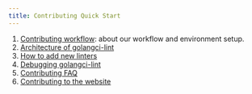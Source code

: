 ```yaml
---
title: Contributing Quick Start
---
```


1. [Contributing workflow](/contributing/workflow/): about our workflow and environment setup.
2. [Architecture of golangci-lint](/contributing/architecture/)
3. [How to add new linters](/contributing/new-linters/)
4. [Debugging golangci-lint](/contributing/debug/)
5. [Contributing FAQ](/contributing/faq/)
6. [Contributing to the website](/contributing/website/)
